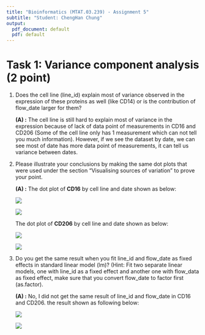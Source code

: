 ```yaml
---
title: "Bioinformatics (MTAT.03.239) - Assignment 5"
subtitle: "Student: ChengHan Chung"
output:
  pdf_document: default
  pdf: default
---
```


# Task 1: Variance component analysis (2 point)

1. Does the cell line (line_id) explain most of variance observed in the expression of these proteins as well (like CD14) or is the contribution of flow_date larger for them?

    **(A) :** The cell line is still hard to explain most of variance in the expression because of lack of data point of measurements in CD16 and CD206 (Some of the cell line only has 1 measurement which can not tell you much information). However, if we see the dataset by date, we can see most of date has more data point of measurements, it can tell us variance between dates.

2. Please illustrate your conclusions by making the same dot plots that were used under the section "Visualising sources of variation" to prove your point.

    **(A) :** The dot plot of **CD16** by cell line and date shown as below:
    
    ![](imgs/ex1_CD16_date.png)

    ![](imgs/ex1_CD16_cell.png)

    The dot plot of **CD206** by cell line and date shown as below:

    ![](imgs/ex1_CD206_date.png)

    ![](imgs/ex1_CD206_date.png)

3. Do you get the same result when you fit line_id and flow_date as fixed effects in standard linear model (lm)? (Hint: Fit two separate linear models, one with line_id as a fixed effect and another one with flow_data as fixed effect, make sure that you convert flow_date to factor first (as.factor).

    **(A) :** No, I did not get the same result of line_id and flow_date in CD16 and CD206. the result shown as following below:

    ![](imgs/ex1_CD16_slm.png)

    ![](imgs/ex1_CD206_slm.png)